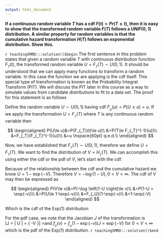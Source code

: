 ```yaml
---
output: html_document
---
```


__If a continuous random variable $T$ has a cdf $F(t)=Pr(T\le t)$, then it is easy to show that the transformed random variable $F(T)$ follows a $UNIF(0,1)$ distribution.  A similar property for random variables is that the cumulative hazard transformation $H(T)$ follows an exponential distribution.  Show this.__

`r teachingSMRD:::solution()$begin`
The first sentence in this problem states that given a random variable $T$ with continuous distribution function $F_{_T}(t)$, the transformed random variable $U=F_{_T}(T)\sim U(0,1)$. It should be understood that we can apply many functions to transform a random variable.  In this case the function we are applying is the cdf itself.  This special type of transformation is known as the Probability Integral Transform (PIT).  We will discuss the PIT later in this course as a way to simulate values from candidate distributions to fit to a data set.  The proof for this statement is as follows

Define the random variable $U\sim U(0,1)$ having cdf $F_{_U}(u)=P(U\le u)=u$.  If we apply the transformation $U=F_{_T}(T)$ where $T$ is any continuous random variable then

$$
\begin{aligned}
P(U\le u)&=P(F_{_T}(t)\le u)\\
&=P(T\le F_{_T}^{-1}(u))\\
&=F_{_T}(F_{_T}^{-1}(u))\\
&=u \hspace{60pt} q.e.d.\\
\end{aligned}
$$

Now, we have established that $F_{_T}(T) \sim U(0,1)$, therefore we define $U=F_{_T}(T)$.  We want to find the distribution of $V=H_{_T}(T)$.  We can accomplish this using either the cdf or the pdf of $V$, let's start with the cdf:

Because of the relationship between the cdf and the cumulative hazard we know $U=1-\exp\left\{ -V \right\}$.  Therefore $V=-\log \left(1-U \right), 0<V<\infty$.  The cdf of $V$ may then be expressed as 

$$
\begin{aligned}
P(V\le v)&=P(-\log \left(1-U \right)\le v)\\
&=P(1-U > \exp(-v))\\
&=P(U\le 1-\exp(-v))\\
&=F_{_U}(1-\exp(-v)\\
&=1-\exp(-V)
\end{aligned}
$$

Which is the cdf of the $\text{Exp}(1)$ distribution

For the pdf case, we note that the Jacobian $J$ of the transformation is  
\[J = \left| \frac{d}{dV}U \right| = \exp\left\{ -V \right\}\] 
>and $f_{_V}(v) = f_{_U}(1-\exp(-v))J = \exp\left\{ -V \right\}$ for $0<V<\infty$ which is the pdf of the $\text{Exp}  (1)$ distribution.
`r teachingSMRD:::solution()$end`
